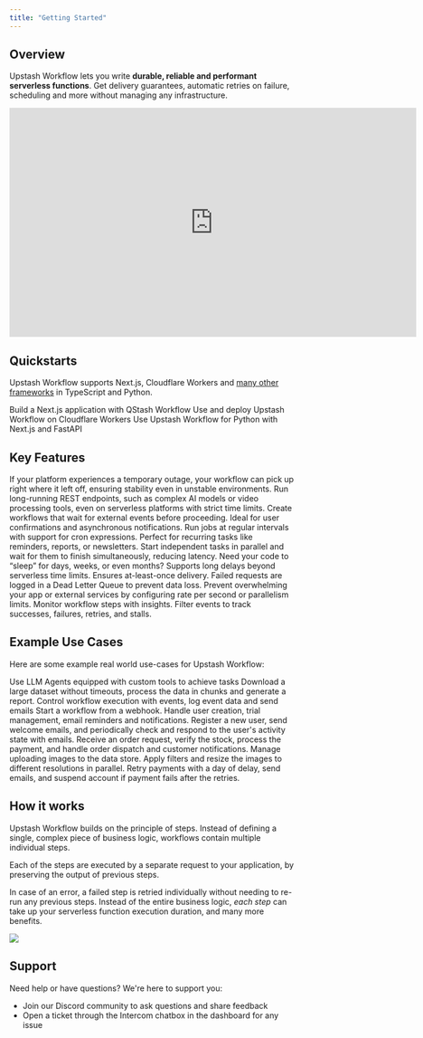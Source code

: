 ```yaml
---
title: "Getting Started"
---
```


## Overview

Upstash Workflow lets you write **durable, reliable and performant serverless functions**. Get delivery guarantees, automatic retries on failure, scheduling and more without managing any infrastructure.

<iframe
  id="intro-video"
  width="720"
  height="405"
  src="https://www.youtube.com/embed/5As9tZMN3a8?rel=0&disablekb=1"
  title="YouTube video player"
  frameBorder="0"
  allow="accelerometer; fullscreen; clipboard-write; encrypted-media; gyroscope"
  allowFullScreen
></iframe>


## Quickstarts

Upstash Workflow supports Next.js, Cloudflare Workers and [many other frameworks](/workflow/quickstarts/platforms) in TypeScript and Python.

<CardGroup cols={2}>
  <Card
    title="Next.js"
    icon="node-js"
    href="/workflow/quickstarts/vercel-nextjs"
  >
    Build a Next.js application with QStash Workflow
  </Card>
  <Card
    title="Cloudflare Workers"
    icon="cloudflare"
    href="/workflow/quickstarts/cloudflare-workers"
  >
    Use and deploy Upstash Workflow on Cloudflare Workers
  </Card>
  <Card
    title="Next.js & FastAPI"
    icon="python"
    href="/workflow/quickstarts/nextjs-fastapi"
  >
    Use Upstash Workflow for Python with Next.js and FastAPI
  </Card>
</CardGroup>

## Key Features

<CardGroup cols={2}>
  <Card
    title="Failure Resilience"
    icon="shield"
  >
    If your platform experiences a temporary outage, your workflow can pick up right where it left off, ensuring stability even in unstable environments.
  </Card>
  <Card
    title="Long-Running Executions"
    icon="clock"
  >
    Run long-running REST endpoints, such as complex AI models or video processing tools, even on serverless platforms with strict time limits.
  </Card>
  <Card
    title="Events with Wait/Notify Mechanism"
    icon="bell"
  >
    Create workflows that wait for external events before proceeding. Ideal for user confirmations and asynchronous notifications.
  </Card>
  <Card
    title="Scheduled Jobs"
    icon="calendar"
  >
    Run jobs at regular intervals with support for cron expressions. Perfect for recurring tasks like reminders, reports, or newsletters.
  </Card>
  <Card
    title="Parallel Runs"
    icon="road"
  >
    Start independent tasks in parallel and wait for them to finish simultaneously, reducing latency.
  </Card>
  <Card
    title="Long Delays"
    icon="hourglass"
  >
    Need your code to “sleep” for days, weeks, or even months? Supports long delays beyond serverless time limits.
  </Card>
  <Card
    title="Delivery Guarantees"
    icon="rotate-right"
  >
    Ensures at-least-once delivery. Failed requests are logged in a Dead Letter Queue to prevent data loss.
  </Card>
  <Card
    title="Flow Control"
    icon="gauge"
    href="/workflow/features/flow-control"
  >
    Prevent overwhelming your app or external services by configuring rate per second or parallelism limits. 
  </Card>
  <Card
    title="Observability"
    icon="eye"
  >
    Monitor workflow steps with insights. Filter events to track successes, failures, retries, and stalls.
  </Card>
</CardGroup>



## Example Use Cases

Here are some example real world use-cases for Upstash Workflow:

<CardGroup cols={2}>
  <Card title="Agents" icon="robot" href="/workflow/agents/overview">
    Use LLM Agents equipped with custom tools to achieve tasks
  </Card>
  <Card title="AI Data Processing" icon="sparkles" href="/workflow/examples/allInOne">
    Download a large dataset without timeouts, process the data in chunks and generate a report.
  </Card>
  <Card
    title="Waiting For Events"
    icon="traffic-light"
    href="/workflow/examples/waitForEvent"
  >
    Control workflow execution with events, log event data and send emails
  </Card>
  <Card
    title="Authorization Webhook"
    icon="webhook"
    href="/workflow/examples/authWebhook"
  >
    Start a workflow from a webhook. Handle user creation, trial management,
    email reminders and notifications.
  </Card>
  <Card
    title="Customer Onboarding"
    icon="user"
    href="/workflow/examples/customerOnboarding"
  >
    Register a new user, send welcome emails, and periodically check and respond
    to the user's activity state with emails.
  </Card>
  <Card
    title="E-Commerce Order Fulfillment"
    icon="cart-flatbed-boxes"
    href="/workflow/examples/eCommerceOrderFulfillment"
  >
    Receive an order request, verify the stock, process the payment, and handle
    order dispatch and customer notifications.
  </Card>
  <Card
    title="Image Processing"
    icon="image"
    href="/workflow/examples/imageProcessing"
  >
    Manage uploading images to the data store. Apply filters and resize the
    images to different resolutions in parallel.
  </Card>
  <Card
    title="Retry Payments"
    icon="credit-card"
    href="/workflow/examples/paymentRetry"
  >
    Retry payments with a day of delay, send emails, and suspend account if
    payment fails after the retries.
  </Card>
</CardGroup>

## How it works

Upstash Workflow builds on the principle of steps. Instead of defining a single, complex piece of business logic, workflows contain multiple individual steps.

Each of the steps are executed by a separate request to your application, by preserving the output of previous steps.

In case of an error, a failed step is retried individually without needing to re-run any previous steps. Instead of the entire business logic, _each step_ can take up your serverless function execution duration, and many more benefits.

<Frame>
  <img src="/img/qstash-workflow/workflow-concept.png" />
</Frame>

## Support

Need help or have questions? We're here to support you:

- Join our Discord community to ask questions and share feedback
- Open a ticket through the Intercom chatbox in the dashboard for any issue
